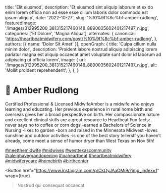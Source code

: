   title: 'Elit eiusmod',
  description: 'Et eiusmod sint aliquip laborum et ex do enim lorem officia non ad esse esse cillum laboris dolor commodo est ipsum aliquip',
  date: '2022-10-27',
  slug: '%f0%9f%8c%bf-amber-rudlong',
  featuredImage: '/images/312995200_381315217460148_8890035602401217497_n.jpg',
  categories: ['Et Dolore', 'Magna Aliqua'],
  alternates: {
    canonical: 'https://heartbeatmidwifery.com/post/%f0%9f%8c%bf-amber-rudlong',
  },
  authors: [{ name: 'Dolor Sit Amet' }],
  openGraph: {
    title: 'Culpa cillum nulla minim dolor',
    description: 'Proident labore nostrud aliquip adipiscing lorem pariatur magna est aliquip occaecat amet voluptate sunt dolor id laborum ad adipiscing ut officia lorem',
    image: {
      url: '/images/312995200_381315217460148_8890035602401217497_n.jpg',
      alt: 'Mollit proident reprehenderit',
    },
  },
}


# 🌿 Amber Rudlong

<Gallery>
  <GalleryItem
    src="/images/312995200_381315217460148_8890035602401217497_n.jpg"
    size="large"
  />
  <GalleryItem
    src="/images/312728901_432386642357096_3844534955829235879_n.jpg"
    size="large"
  />
</Gallery>

Certified Professional & Licensed MidwifeAmber is a midwife who enjoys learning and educating. Her previous experience in rural home birth and overseas gives her a broad perspective on birth. Her compassionate nature and excellent clinical skills are a great resource to Heartbeat.Fun facts: -never says no to coffee or corn dogs -earned a Bachelors of Science in Nursing -likes to garden -born and raised in the Minnesota Midwest -loves sunshine and outdoor activities -is one of the best story tellersIf you haven’t already, come meet a sense of humor dryer than West Texas on Nov 5th!

[#meetthemidwife](https://www.instagram.com/explore/tags/meetthemidwife/) [#midwives](https://www.instagram.com/explore/tags/midwives/) [#westtexascommunity](https://www.instagram.com/explore/tags/westtexascommunity/) [#raleighavegrandopening](https://www.instagram.com/explore/tags/raleighavegrandopening/) [#inaheartbeat](https://www.instagram.com/explore/tags/inaheartbeat/) [#heartbeatmidwifery](https://www.instagram.com/explore/tags/heartbeatmidwifery/) [#midwiferycare](https://www.instagram.com/explore/tags/midwiferycare/) [#homebirth](https://www.instagram.com/explore/tags/homebirth/) [#birthcenter](https://www.instagram.com/explore/tags/birthcenter/)

<Button
  href="https://www.instagram.com/p/CkOyJAaOMj9/?img_index=1"
  wrap={true}
>Nostrud qui consequat occaecat</Button>
